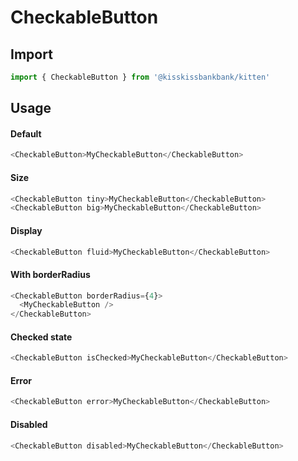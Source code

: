 
<Meta title="Molecules/Buttons/Checkable Button" component={CheckableButton} />

# CheckableButton

<Story story={stories.IsCheckable} />

## Import

```js
import { CheckableButton } from '@kisskissbankbank/kitten'
```

## Usage
#### Default

```js
<CheckableButton>MyCheckableButton</CheckableButton>
```

#### Size

```js
<CheckableButton tiny>MyCheckableButton</CheckableButton>
<CheckableButton big>MyCheckableButton</CheckableButton>
```

#### Display

```js
<CheckableButton fluid>MyCheckableButton</CheckableButton>
```

#### With borderRadius

```js
<CheckableButton borderRadius={4}>
  <MyCheckableButton />
</CheckableButton>
```

#### Checked state

```js
<CheckableButton isChecked>MyCheckableButton</CheckableButton>
```

#### Error

```js
<CheckableButton error>MyCheckableButton</CheckableButton>
```

#### Disabled

```js
<CheckableButton disabled>MyCheckableButton</CheckableButton>
````
